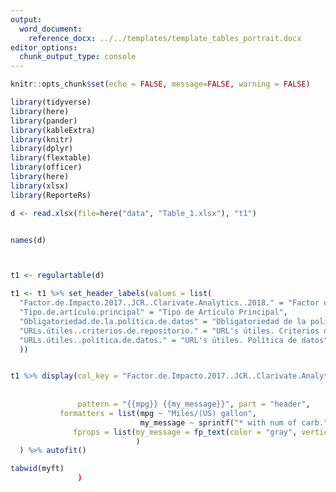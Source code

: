 ```yaml
---
output:
  word_document:
    reference_docx: ../../templates/template_tables_portrait.docx
editor_options: 
  chunk_output_type: console
---
```


```r
knitr::opts_chunk$set(echo = FALSE, message=FALSE, warning = FALSE)
```

```r
library(tidyverse)
library(here)
library(pander)
library(kableExtra)
library(knitr)
library(dplyr)
library(flextable)
library(officer)
library(here)
library(xlsx)
library(ReporteRs)
```

```r
d <- read.xlsx(file=here("data", "Table_1.xlsx"), "t1")


names(d)



t1 <- regulartable(d)

t1 <- t1 %>% set_header_labels(values = list(
  "Factor.de.Impacto.2017..JCR..Clarivate.Analytics..2018." = "Factor de Impacto ^1",
  "Tipo.de.artículo.principal" = "Tipo de Artículo Principal",
  "Obligatoriedad.de.la.política.de.datos" = "Obligatoriedad de la política de datos",
  "URLs.útiles..criterios.de.repositorio." = "URL's útiles. Criterios de repositorio",
  "URLs.útiles..política.de.datos." = "URL's útiles. Política de datos"
  ))


t1 %>% display(col_key = "Factor.de.Impacto.2017..JCR..Clarivate.Analytics..2018.", 
               
               
               pattern = "{{mpg}} {{my_message}}", part = "header",
           formatters = list(mpg ~ "Miles/(US) gallon", 
                             my_message ~ sprintf("* with num of carb.") ), 
              fprops = list(my_message = fp_text(color = "gray", vertical.align = "superscript")
                            )
  ) %>% autofit()

tabwid(myft)
               )

```



